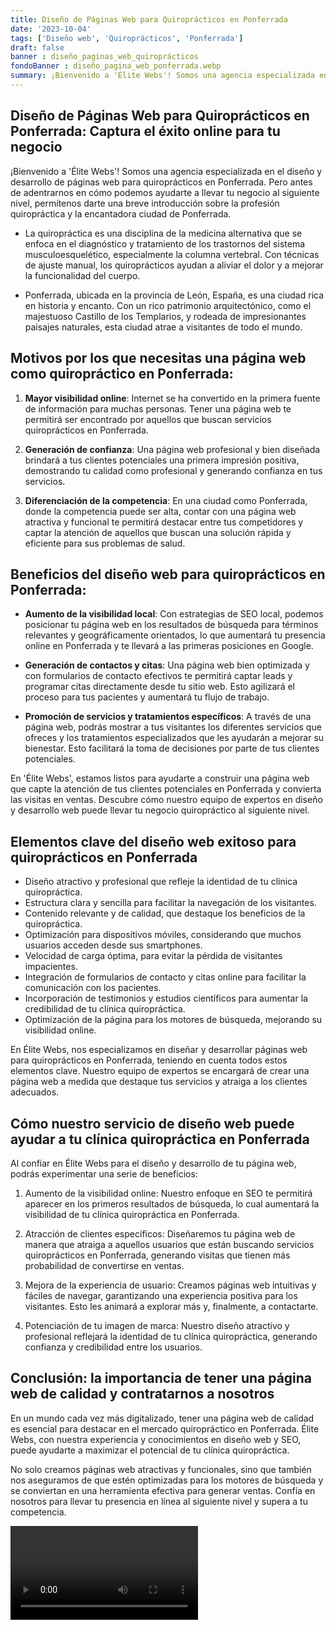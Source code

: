```yaml
---
title: Diseño de Páginas Web para Quiroprácticos en Ponferrada
date: '2023-10-04'
tags: ['Diseño web', 'Quiroprácticos', 'Ponferrada']
draft: false
banner : diseño_paginas_web_quiroprácticos
fondoBanner : diseño_pagina_web_ponferrada.webp
summary: ¡Bienvenido a 'Élite Webs'! Somos una agencia especializada en el diseño y desarrollo de páginas web para quiroprácticos en Ponferrada. Pero antes de adentrarnos en cómo podemos ayudarte a llevar tu negocio al siguiente nivel, permítenos darte una breve introducción sobre la profesión quiropráctica y la encantadora ciudad de Ponferrada.
---
```


## Diseño de Páginas Web para Quiroprácticos en Ponferrada: Captura el éxito online para tu negocio

¡Bienvenido a 'Élite Webs'! Somos una agencia especializada en el diseño y desarrollo de páginas web para quiroprácticos en Ponferrada. Pero antes de adentrarnos en cómo podemos ayudarte a llevar tu negocio al siguiente nivel, permítenos darte una breve introducción sobre la profesión quiropráctica y la encantadora ciudad de Ponferrada.

* La quiropráctica es una disciplina de la medicina alternativa que se enfoca en el diagnóstico y tratamiento de los trastornos del sistema musculoesquelético, especialmente la columna vertebral. Con técnicas de ajuste manual, los quiroprácticos ayudan a aliviar el dolor y a mejorar la funcionalidad del cuerpo.

* Ponferrada, ubicada en la provincia de León, España, es una ciudad rica en historia y encanto. Con un rico patrimonio arquitectónico, como el majestuoso Castillo de los Templarios, y rodeada de impresionantes paisajes naturales, esta ciudad atrae a visitantes de todo el mundo.

## Motivos por los que necesitas una página web como quiropráctico en Ponferrada:

1. **Mayor visibilidad online**: Internet se ha convertido en la primera fuente de información para muchas personas. Tener una página web te permitirá ser encontrado por aquellos que buscan servicios quiroprácticos en Ponferrada.

2. **Generación de confianza**: Una página web profesional y bien diseñada brindará a tus clientes potenciales una primera impresión positiva, demostrando tu calidad como profesional y generando confianza en tus servicios.

3. **Diferenciación de la competencia**: En una ciudad como Ponferrada, donde la competencia puede ser alta, contar con una página web atractiva y funcional te permitirá destacar entre tus competidores y captar la atención de aquellos que buscan una solución rápida y eficiente para sus problemas de salud.

## Beneficios del diseño web para quiroprácticos en Ponferrada:

* **Aumento de la visibilidad local**: Con estrategias de SEO local, podemos posicionar tu página web en los resultados de búsqueda para términos relevantes y geográficamente orientados, lo que aumentará tu presencia online en Ponferrada y te llevará a las primeras posiciones en Google.

* **Generación de contactos y citas**: Una página web bien optimizada y con formularios de contacto efectivos te permitirá captar leads y programar citas directamente desde tu sitio web. Esto agilizará el proceso para tus pacientes y aumentará tu flujo de trabajo.

* **Promoción de servicios y tratamientos específicos**: A través de una página web, podrás mostrar a tus visitantes los diferentes servicios que ofreces y los tratamientos especializados que les ayudarán a mejorar su bienestar. Esto facilitará la toma de decisiones por parte de tus clientes potenciales.

En 'Élite Webs', estamos listos para ayudarte a construir una página web que capte la atención de tus clientes potenciales en Ponferrada y convierta las visitas en ventas. Descubre cómo nuestro equipo de expertos en diseño y desarrollo web puede llevar tu negocio quiropráctico al siguiente nivel.

<GifSeo />

<Cta />

## Elementos clave del diseño web exitoso para quiroprácticos en Ponferrada

- Diseño atractivo y profesional que refleje la identidad de tu clínica quiropráctica.
- Estructura clara y sencilla para facilitar la navegación de los visitantes.
- Contenido relevante y de calidad, que destaque los beneficios de la quiropráctica.
- Optimización para dispositivos móviles, considerando que muchos usuarios acceden desde sus smartphones.
- Velocidad de carga óptima, para evitar la pérdida de visitantes impacientes.
- Integración de formularios de contacto y citas online para facilitar la comunicación con los pacientes.
- Incorporación de testimonios y estudios científicos para aumentar la credibilidad de tu clínica quiropráctica.
- Optimización de la página para los motores de búsqueda, mejorando su visibilidad online.

En Élite Webs, nos especializamos en diseñar y desarrollar páginas web para quiroprácticos en Ponferrada, teniendo en cuenta todos estos elementos clave. Nuestro equipo de expertos se encargará de crear una página web a medida que destaque tus servicios y atraiga a los clientes adecuados.

## Cómo nuestro servicio de diseño web puede ayudar a tu clínica quiropráctica en Ponferrada

Al confiar en Élite Webs para el diseño y desarrollo de tu página web, podrás experimentar una serie de beneficios:

1. Aumento de la visibilidad online: Nuestro enfoque en SEO te permitirá aparecer en los primeros resultados de búsqueda, lo cual aumentará la visibilidad de tu clínica quiropráctica en Ponferrada.

2. Atracción de clientes específicos: Diseñaremos tu página web de manera que atraiga a aquellos usuarios que están buscando servicios quiroprácticos en Ponferrada, generando visitas que tienen más probabilidad de convertirse en ventas.

3. Mejora de la experiencia de usuario: Creamos páginas web intuitivas y fáciles de navegar, garantizando una experiencia positiva para los visitantes. Esto les animará a explorar más y, finalmente, a contactarte.

4. Potenciación de tu imagen de marca: Nuestro diseño atractivo y profesional reflejará la identidad de tu clínica quiropráctica, generando confianza y credibilidad entre los usuarios.

## Conclusión: la importancia de tener una página web de calidad y contratarnos a nosotros

En un mundo cada vez más digitalizado, tener una página web de calidad es esencial para destacar en el mercado quiropráctico en Ponferrada. Élite Webs, con nuestra experiencia y conocimientos en diseño web y SEO, puede ayudarte a maximizar el potencial de tu clínica quiropráctica.

No solo creamos páginas web atractivas y funcionales, sino que también nos aseguramos de que estén optimizadas para los motores de búsqueda y se conviertan en una herramienta efectiva para generar ventas. Confía en nosotros para llevar tu presencia en línea al siguiente nivel y supera a tu competencia.

<Video />

<CtaBot job='Quiroprácticos' city='Ponferrada'/>

<Gmaps query='Ponferrada+españa+maps' />